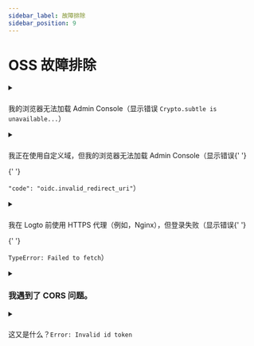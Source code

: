 ```yaml
---
sidebar_label: 故障排除
sidebar_position: 9
---
```


# OSS 故障排除

<details>

<summary>

###

我的浏览器无法加载 Admin Console（显示错误 <code>Crypto.subtle is unavailable...</code>）

</summary>

Admin Console 使用 [Web Crypto API](https://developer.mozilla.org/en-US/docs/Web/API/Web_Crypto_API)，这需要 [安全上下文](https://developer.mozilla.org/en-US/docs/Web/Security/Secure_Contexts)，即 HTTPS 或带有 `localhost` 的 HTTP。

如果你使用带有 IP 地址或自定义域的 HTTP，浏览器将无法加载 Admin Console。

</details>

<details>

<summary>

###

我正在使用自定义域，但我的浏览器无法加载 Admin Console（显示错误{' '}

{' '}

<code>"code": "oidc.invalid_redirect_uri"</code>）

</summary>

如果你使用的是自定义域而不是 `localhost`，你需要将环境变量 `ENDPOINT` 设置为 Logto URL。这是因为 OIDC 中对重定向 URI 的严格要求。详情请参见 [Configuration](/concepts/core-service/configuration/)。

</details>

<details>

<summary>

###

我在 Logto 前使用 HTTPS 代理（例如，Nginx），但登录失败（显示错误{' '}

{' '}

<code>TypeError: Failed to fetch</code>）

</summary>

- 首先，确保你已将节点环境变量 `TRUST_PROXY_HEADER` 设置为 `true`。详情请参见 [Configuration](/concepts/core-service/configuration/#using-a-https-proxy)。
- 另外，你需要在代理配置中将 `X-Forwarded-Proto` 头设置为 `https`。详情请参见 [Trusting TLS offloading proxies](https://github.com/panva/node-oidc-provider/blob/main/docs/README.md#trusting-tls-offloading-proxies)。

</details>

<details>

<summary>

### 我遇到了 CORS 问题。

</summary>

- 如果未指定 `ADMIN_ENDPOINT`，则 `localhost:[admin-port]` 将被允许在 Logto 中执行跨域资源共享 (CORS)。
- 如果指定了 `ADMIN_ENDPOINT`，则仅允许来自 `ADMIN_ENDPOINT` 来源的请求。

</details>

<details>

<summary>

###

这又是什么？<code>Error: Invalid id token</code>

</summary>

如果你没有弄乱你的令牌，那么在大多数情况下，这是由于服务器时间和客户端时间不匹配导致的。同步你的服务器和客户端的时间，然后重试。

</details>
